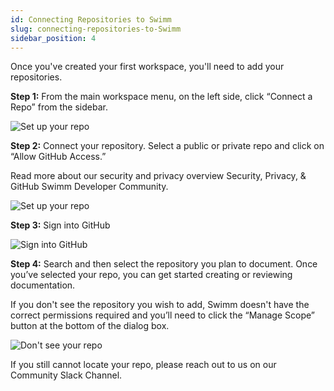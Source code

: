 ```yaml
---
id: Connecting Repositories to Swimm
slug: connecting-repositories-to-Swimm
sidebar_position: 4
---
```


Once you've created your first workspace, you'll need to add your repositories.

**Step 1:** From the main workspace menu, on the left side, click “Connect a Repo” from the sidebar.

![Set up your repo](../../static/img/Connecting_Repositories1.png)

**Step 2:** Connect your repository. Select a public or private repo and click on “Allow GitHub Access.”

Read more about our security and privacy overview <Link href="/security">Security, Privacy, & GitHub Swimm Developer Community.</Link> 

![Set up your repo](../../static/img/Connecting_repositories2.png)

**Step 3:** Sign into GitHub

![Sign into GitHub](../../static/img/Connecting_Repositories3.png)

**Step 4:** Search and then select the repository you plan to document. Once you’ve selected your repo, you can get started creating or reviewing documentation. 

If you don't see the repository you wish to add, Swimm doesn't have the correct <Link href="/security">permissions required</Link> and you’ll need to click the “Manage Scope” button at the bottom of the dialog box.

![Don't see your repo](../../static/img/Connecting_Repositores4.png)


If you still cannot locate your repo, please reach out to us on our <Link href="https://swimmcommunity.slack.com/ssb/redirect/">Community Slack Channel.</Link>
